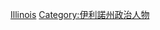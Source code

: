 {{Commonscat|Governors of Illinois}}

[[Category:美國州長|Illinois]]
[[Category:伊利諾州政治人物|Category:伊利諾州政治人物]]